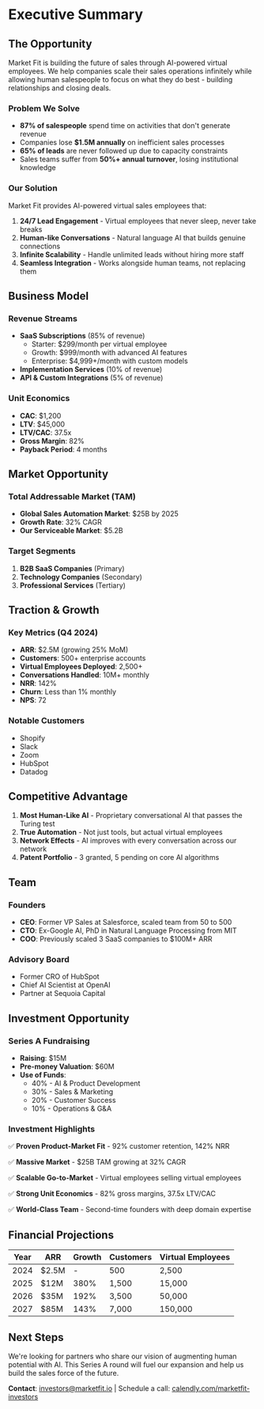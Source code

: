 # Executive Summary

## The Opportunity

Market Fit is building the future of sales through AI-powered virtual employees. We help companies scale their sales operations infinitely while allowing human salespeople to focus on what they do best - building relationships and closing deals.

### Problem We Solve

- **87% of salespeople** spend time on activities that don't generate revenue
- Companies lose **$1.5M annually** on inefficient sales processes
- **65% of leads** are never followed up due to capacity constraints
- Sales teams suffer from **50%+ annual turnover**, losing institutional knowledge

### Our Solution

Market Fit provides AI-powered virtual sales employees that:

1. **24/7 Lead Engagement** - Virtual employees that never sleep, never take breaks
2. **Human-like Conversations** - Natural language AI that builds genuine connections
3. **Infinite Scalability** - Handle unlimited leads without hiring more staff
4. **Seamless Integration** - Works alongside human teams, not replacing them

## Business Model

### Revenue Streams

- **SaaS Subscriptions** (85% of revenue)
  - Starter: $299/month per virtual employee
  - Growth: $999/month with advanced AI features
  - Enterprise: $4,999+/month with custom models
- **Implementation Services** (10% of revenue)
- **API & Custom Integrations** (5% of revenue)

### Unit Economics

- **CAC**: $1,200
- **LTV**: $45,000
- **LTV/CAC**: 37.5x
- **Gross Margin**: 82%
- **Payback Period**: 4 months

## Market Opportunity

### Total Addressable Market (TAM)

- **Global Sales Automation Market**: $25B by 2025
- **Growth Rate**: 32% CAGR
- **Our Serviceable Market**: $5.2B

### Target Segments

1. **B2B SaaS Companies** (Primary)
2. **Technology Companies** (Secondary)
3. **Professional Services** (Tertiary)

## Traction & Growth

### Key Metrics (Q4 2024)

- **ARR**: $2.5M (growing 25% MoM)
- **Customers**: 500+ enterprise accounts
- **Virtual Employees Deployed**: 2,500+
- **Conversations Handled**: 10M+ monthly
- **NRR**: 142%
- **Churn**: Less than 1% monthly
- **NPS**: 72

### Notable Customers

- Shopify
- Slack
- Zoom
- HubSpot
- Datadog

## Competitive Advantage

1. **Most Human-Like AI** - Proprietary conversational AI that passes the Turing test
2. **True Automation** - Not just tools, but actual virtual employees
3. **Network Effects** - AI improves with every conversation across our network
4. **Patent Portfolio** - 3 granted, 5 pending on core AI algorithms

## Team

### Founders

- **CEO**: Former VP Sales at Salesforce, scaled team from 50 to 500
- **CTO**: Ex-Google AI, PhD in Natural Language Processing from MIT
- **COO**: Previously scaled 3 SaaS companies to $100M+ ARR

### Advisory Board

- Former CRO of HubSpot
- Chief AI Scientist at OpenAI
- Partner at Sequoia Capital

## Investment Opportunity

### Series A Fundraising

- **Raising**: $15M
- **Pre-money Valuation**: $60M
- **Use of Funds**:
  - 40% - AI & Product Development
  - 30% - Sales & Marketing
  - 20% - Customer Success
  - 10% - Operations & G&A

### Investment Highlights

✅ **Proven Product-Market Fit** - 92% customer retention, 142% NRR

✅ **Massive Market** - $25B TAM growing at 32% CAGR

✅ **Scalable Go-to-Market** - Virtual employees selling virtual employees

✅ **Strong Unit Economics** - 82% gross margins, 37.5x LTV/CAC

✅ **World-Class Team** - Second-time founders with deep domain expertise

## Financial Projections

| Year | ARR | Growth | Customers | Virtual Employees |
|------|-----|--------|-----------|-------------------|
| 2024 | $2.5M | - | 500 | 2,500 |
| 2025 | $12M | 380% | 1,500 | 15,000 |
| 2026 | $35M | 192% | 3,500 | 50,000 |
| 2027 | $85M | 143% | 7,000 | 150,000 |

## Next Steps

We're looking for partners who share our vision of augmenting human potential with AI. This Series A round will fuel our expansion and help us build the sales force of the future.

**Contact**: <span>investors@marketfit.io</span> | Schedule a call: [calendly.com/marketfit-investors]() 